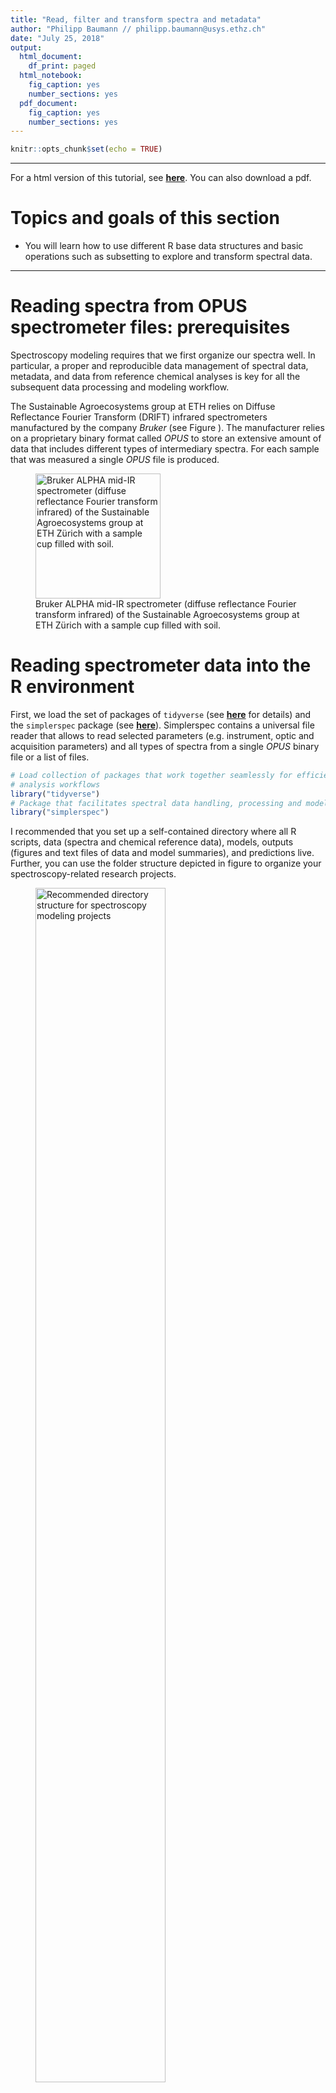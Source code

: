 ```yaml
---
title: "Read, filter and transform spectra and metadata"
author: "Philipp Baumann // philipp.baumann@usys.ethz.ch"
date: "July 25, 2018"
output:
  html_document:
    df_print: paged
  html_notebook:
    fig_caption: yes
    number_sections: yes
  pdf_document:
    fig_caption: yes
    number_sections: yes
---
```


```r
knitr::opts_chunk$set(echo = TRUE)
```

---

For a html version of this tutorial, see [**here**](). You can also download a pdf.

# Topics and goals of this section

* You will learn how to use different R base data structures and basic
  operations such as subsetting to explore and transform spectral data.
  
---
  
# Reading spectra from OPUS spectrometer files: prerequisites

Spectroscopy modeling requires that we first organize our spectra well. 
In particular, a proper and reproducible data management of spectral data,
metadata, and data from reference chemical analyses is key for all the 
subsequent data processing and modeling workflow.

The Sustainable Agroecosystems group at ETH relies on Diffuse Reflectance
Fourier Transform (DRIFT) infrared spectrometers manufactured by the company
*Bruker* (see Figure \ref{alpha_eth}). The manufacturer relies on a proprietary
binary format called *OPUS* to store an extensive amount of data that includes
different types of intermediary spectra. For each sample that was measured a 
single *OPUS* file is produced.

![Bruker ALPHA mid-IR spectrometer (diffuse reflectance Fourier transform infrared) of the Sustainable Agroecosystems group at ETH Zürich with a sample cup filled with soil. \label{alpha_eth}](figures/alpha_eth.jpg){width=200px}


# Reading spectrometer data into the R environment

First, we load the set of packages of `tidyverse` (see
[**here**](http://tidyverse.org/) for details) and the `simplerspec` package
(see [**here**](https://github.com/philipp-baumann/simplerspec/)). Simplerspec
contains a universal file reader that allows to  read selected parameters (e.g.
instrument, optic and acquisition parameters) and all types of spectra from a
single *OPUS* binary file or a list of files.

```r
# Load collection of packages that work together seamlessly for efficient
# analysis workflows
library("tidyverse")
# Package that facilitates spectral data handling, processing and modeling
library("simplerspec")
```

I recommended that you set up a self-contained directory where all R scripts,
data (spectra and chemical reference data), models, outputs (figures and text
files of data and model summaries), and predictions live. Further, you
can use the folder structure depicted in figure \ref{project_structure}
to organize your spectroscopy-related research projects.


![Recommended directory structure for spectroscopy modeling projects
\label{project_structure}](figures/project_folder_structure.png){width=70%}

When you have spectra that cover separate experiments and/or different locations
and times, you might prefer to organize your spectra as sub-folders within
`data/spectra`. This hands-on is based on spectral data that were used 
to build and evaluate the YAMSYS spectroscopy reference models. Besides these
reference spectra measured with a Bruker ALPHA mid-IR spectrometer at the 
Sustainable Agroecosystems group at ETH Zürich, there are other spectra that
have been acquired to test different questions such as spectrometer
cross-comparisons. Therefore, other comparison spectra are in separate paths,
e.g.  `data/spectra/soilspec_eth_bin`.

In the Figure below you can see a file explorer screenshot showing
*OPUS* files of three replicate scans for each of the first three reference soil
samples. *OPUS* have the extension `.n` where `n` represents an integer of
repeated sample measurements starting from 0.

![Screenshot showing replicate scans of first three samples reading example.
\label{spectra_files}](figures/spectra_files_to_read.png){width=400px}

We aim to read all the reference spectra contained within this folder. First, we
get the full path names of the file names, which we subsequently assign to the
object `files`:

```r
# Extract data from OPUS binary files; list of file paths
files <- list.files("data/spectra", full.names = TRUE)
```

Note that you need to set the `full.names` argument to `TRUE` (default is
`FALSE` to get the path of all *OPUS* spectra files contained within the target
directory, otherwise R will not be able to find the files when using the
universal `simplerspec` *OPUS* reader. 

You can compactly display the internal structure of the `files` object:

```r
str(files)
```

The object `files` has the data structure *atomic vector*. *Atomic vectors*
have six possible basic (*atomic*) vector types. These are *logical*, *integer*,
*real*, *complex*, *string* (or *character*) and *raw*. Vector types can be
returned by the R base function `typeof(x)`, which returns the type or internal
storage mode an object `x`. For the `files` object it is

```r
# Check type of files object
typeof(files)
```

We get the length of the vector or the number of elements by

```r
# How many files are listed to read? length of vector
length(files)
```

Base R has subsetting operations that allow you to extract pieces of data
structures you are interested in. One of the three base subsetting operators is
`[`.

We subset the character vector `files` as follows:

```r
# Use character subsetting to return the first element
# Subsetting can be seen as complement to str()
# (1) Subsetting with positive integers (position)
files[1:3]
# (2) Subsetting with negative integers (remove values)
head(files[-c(1:3)], n = 5L) # show only first 5 values
# The first three elements of the character vector are removed
```

## Spectral measurement data

Bruker FTIR spectrometers produce binary files in the OPUS format that can
contain different types of spectra and many parameters such as instrument type
and settings that were used at the time of data acquisition and internal
processing (e.g. Fourier transform operations). Basically, the entire set of
*Setup Measurement Parameters*, selected spectra, supplementary metadata such as
the time of measurement are written into *OPUS* binary files. In contrast to
simple text files that contain only plain text with a defined character
encoding, binary files can contain any type of data represented as sequences of
bytes (a single byte is sequence of 8 bits and 1 bit either represents 0 or 1).

Figure \ref{fig_instr_par} shows graphical representation from the *OPUS* viewer
software to get familiarize with types of parameters *OPUS* files may contain.

![Instrument parameters during sample measurement shown for an example YAMSYS
soil reference spectroscopy sample. Spectra and parameters can be shown by the
dialogue *Window* > *New Report Window* within the OPUS viewer software.
\label{fig_instr_par}](figures/opus_instrument_parameters_crop.png){width=65%}

You can download the *OPUS viewer* software from [**this Bruker
webpage**](https://www.bruker.com/products/infrared-near-infrared-and-raman-spectroscopy/opus-spectroscopy-software/downloads/opus-downloads.html)
for free. However, Bruker only provides a Windows version and the free version
is limited to visualize only final spectra. The remaining spectral blocks can be
checked choosing the menu *Window* > *New Report Window* and opening *OPUS* by
the menu *File* > *Load File*.

The types of spectra and associated data parameters that are saved after a
single measurement depend on the options that are selected in the *OPUS*
software. For data acquisition, the values under the tab *Advanced* of the
*Setup Measurement Parameters* menu window in the *OPUS* software.

Depending on the standard of a binary file, different regions in a file can be
interpreted differently by a program. For example, some information at some
block positions need to be interpreted as a certain type of number
representation whereas others are text. Hence, the interpretation of different
bit positions in the file requires either a priori knowledge provided by some
file specifications or extensive reverse-engineering.

Instead of sharing the full binary file specification, Bruker ships the *OPUS*
macro programming language or Microsoft Visual Basic scripts for automated data
acquisition and processing. However, this approaches are very inflexible and not
transparent, and therefore not reproducible. Hence, the idea of implementing
a file reader that is integrated in the R statistical programming environment
was targeted first in the `soil.spec` R package created by Andrew Sila (ICRAF,
Nairobi), Tomislav Hengl (ISRIC -- World Soil Information) and Thomas
Terhoeven-Urselmans (former member of ICRAF, Nairobi). `soil.spec` was created
based on the African Soil Information Services (AfSIS) project (see [here for
more information](http://africasoils.net/)). Because this reader worked only
when applying a restricted set of settings and procedures in OPUS, the idea came
up to modify and extend the previously mentioned `soil.spec::read.opus()`
function. This restriction is mainly due to the fact that positions where
spectra occur are not fixed and there is no evident accessible information about
the sequence of spectra and data parameters and the type of present spectra.
Therefore, I have been working extensively on a universal Bruker OPUS format
file reader that can correctly assign and read out different spectra types from
any type of Bruker FTIR spectrometer with different blocks saved and with and
without atmospheric compensation.

Simplerspec comes with reader function written in R, that is intended to be a
universal Bruker OPUS file reader that extract spectra and key metadata from
files. Usually, one is mostly interested to extract the final absorbance spectra
(shown as `AB` in the *OPUS viewer* software).

# Session info

```r
sessionInfo()
```







